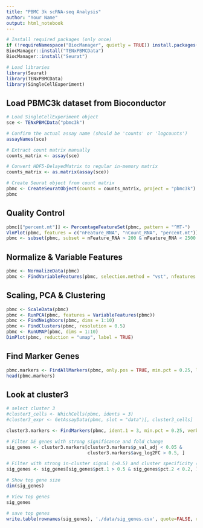 ```yaml
---
title: "PBMC 3k scRNA-seq Analysis"
author: "Your Name"
output: html_notebook
---
```


```r
# Install required packages (only once)
if (!requireNamespace("BiocManager", quietly = TRUE)) install.packages("BiocManager")
BiocManager::install("TENxPBMCData")
BiocManager::install("Seurat")

# Load libraries
library(Seurat)
library(TENxPBMCData)
library(SingleCellExperiment)
```

## Load PBMC3k dataset from Bioconductor

```r


# Load SingleCellExperiment object
sce <- TENxPBMCData("pbmc3k")

# Confirm the actual assay name (should be 'counts' or 'logcounts')
assayNames(sce)

# Extract count matrix manually
counts_matrix <- assay(sce)

# Convert HDF5-DelayedMatrix to regular in-memory matrix
counts_matrix <- as.matrix(assay(sce))

# Create Seurat object from count matrix
pbmc <- CreateSeuratObject(counts = counts_matrix, project = "pbmc3k")
pbmc

```

## Quality Control

```r
pbmc[["percent.mt"]] <- PercentageFeatureSet(pbmc, pattern = "^MT-")
VlnPlot(pbmc, features = c("nFeature_RNA", "nCount_RNA", "percent.mt"))
pbmc <- subset(pbmc, subset = nFeature_RNA > 200 & nFeature_RNA < 2500 & percent.mt < 5)

```

## Normalize & Variable Features

```r
pbmc <- NormalizeData(pbmc)
pbmc <- FindVariableFeatures(pbmc, selection.method = "vst", nfeatures = 2000)
```

## Scaling, PCA & Clustering

```r
pbmc <- ScaleData(pbmc)
pbmc <- RunPCA(pbmc, features = VariableFeatures(pbmc))
pbmc <- FindNeighbors(pbmc, dims = 1:10)
pbmc <- FindClusters(pbmc, resolution = 0.5)
pbmc <- RunUMAP(pbmc, dims = 1:10)
DimPlot(pbmc, reduction = "umap", label = TRUE)
```

## Find Marker Genes

```r
pbmc.markers <- FindAllMarkers(pbmc, only.pos = TRUE, min.pct = 0.25, logfc.threshold = 0.25)
head(pbmc.markers)
```

## Look at cluster3

```r
# select cluster 3
#cluster3_cells <- WhichCells(pbmc, idents = 3)
#cluster3_expr <- GetAssayData(pbmc, slot = "data")[, cluster3_cells]

cluster3.markers <- FindMarkers(pbmc, ident.1 = 3, min.pct = 0.25, verbose = FALSE)

# Filter DE genes with strong significance and fold change
sig_genes <- cluster3.markers[cluster3.markers$p_val_adj < 0.05 & 
                              cluster3.markers$avg_log2FC > 0.5, ]

# Filter with strong in-cluster signal (>0.5) and cluster specificity (<0.2)
sig_genes <- sig_genes[sig_genes$pct.1 > 0.5 & sig_genes$pct.2 < 0.2, ]

# Show top gene size
dim(sig_genes)

# View top genes
sig_genes

# save top genes
write.table(rownames(sig_genes), './data/sig_genes.csv', quote=FALSE, row.names=FALSE, col.names=FALSE)
```

